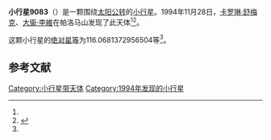 {{Infobox planet
| bgcolour = #FFFFC0
| name = 9083 Ramboehm
| symbol = 
| image = 
| caption = 
| discovery = yes
| discovery_ref = 
| discoverer = [[卡罗琳·舒梅克|卡罗琳·舒梅克]]、[[大衞·李維|大衞·李維]]
| discovery_site = [[帕洛马山|帕洛马山]] 
| discovered = 1994年11月28日
| designations = yes
| mp_name = 
| named_after = 
| alt_names = 1994 WC4/ 1957 SC / 1971 BQ2 / 1986 TH17 / 1989 KO
| mp_category = [[主带小行星|主带小行星]]
| orbit_ref = <ref name="a">[http://ssd.jpl.nasa.gov/sbdb.cgi?sstr=9083 9083 Ramboehm] {{Wayback|url=http://ssd.jpl.nasa.gov/sbdb.cgi?sstr=9083 |date=20210717065137 }}，小行星數據庫瀏覽器（JPL Small-Body Database Browser）－[[美国国家航空航天局|美国国家航空航天局]]喷气推进实验室</ref>
| epoch = 2456400.5 (2013年4月18日更新)
| aphelion = {{convert|2.983189838053301|AU|km|3|abbr=on|lk=out}}
| perihelion = {{convert|2.160303031417964|AU|km|3|abbr=on}}
| semimajor = {{convert|2.571746434735632|AU|km|3|abbr=on}}
| eccentricity = 0.159985992
| period = 1506.401178 [[日|日]]<br />4.12[[儒略年|儒略年]]
| avg_speed = 
| inclination = 14.15726758339632
| asc_node = 269.2034284682401
| mean_anomaly = 
| arg_peri = 116.0681372956504
| satellites = 
| physical_characteristics = yes
| dimensions = 
| mass = 
| density = 
| surface_grav = 
| escape_velocity = 
| sidereal_day = 
| axial_tilt = 
| pole_ecliptic_lat = 
| pole_ecliptic_lon = 
| albedo = 
| temperatures= 
| temp_name1 = 
| mean_temp_1 = 
| max_temp_1 = 
| temp_name2 = 
| max_temp_2 = 
| spectral_type = 
| abs_magnitude = 116.0681372956504
}}

'''小行星9083'''（{{lang-en|9083 Ramboehm}}）是一颗围绕[[太阳|太阳]][[公转|公转]]的[[小行星|小行星]]。1994年11月28日，[[卡罗琳·舒梅克|卡罗琳·舒梅克]]、[[大衞·李維|大衞·李維]]在帕洛马山发现了此天体<ref name="a" /><ref>{{cite news|title=小行星列表|url=http://cfa-www.harvard.edu/iau/lists/NumberedMPs.txt|accessdate=2013-07-08|newspaper=哈佛大学|archive-date=2008-05-17|archive-url=https://web.archive.org/web/20080517010638/http://cfa-www.harvard.edu/iau/lists/NumberedMPs.txt|dead-url=no}}</ref>。

这颗小行星的[[绝对星等|绝对星等]]为116.0681372956504等<ref name="a" />。

==参考文献==
{{reflist}}
{{Minor Planet Number|[[小行星9082|小行星9082]]|[[小行星9084|小行星9084]]}}

{{小天体}}

[[Category:小行星带天体|Category:小行星带天体]]
[[Category:1994年发现的小行星|Category:1994年发现的小行星]]

{{asteroid-stub}}